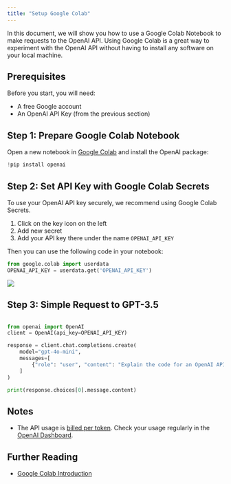 ```yaml
---
title: "Setup Google Colab"
---
```


In this document, we will show you how to use a Google Colab Notebook to make requests to the OpenAI API. Using Google Colab is a great way to experiment with the OpenAI API without having to install any software on your local machine.

## Prerequisites

Before you start, you will need:

- A free Google account
- An OpenAI API Key (from the previous section)

## Step 1: Prepare Google Colab Notebook

Open a new notebook in [Google Colab](https://colab.research.google.com/) and install the OpenAI package:

``` python
!pip install openai
```

## Step 2: Set API Key with Google Colab Secrets

To use your OpenAI API key securely, we recommend using Google Colab Secrets.

1.  Click on the key icon on the left
2.  Add new secret
3.  Add your API key there under the name `OPENAI_API_KEY`

Then you can use the following code in your notebook:

``` python
from google.colab import userdata
OPENAI_API_KEY = userdata.get('OPENAI_API_KEY')
```

![](colab_secrets.png)

## Step 3: Simple Request to GPT-3.5

``` python

from openai import OpenAI
client = OpenAI(api_key=OPENAI_API_KEY)

response = client.chat.completions.create(
    model="gpt-4o-mini",
    messages=[
        {"role": "user", "content": "Explain the code for an OpenAI API ChatCompletion in simple terms."}
    ]
)

print(response.choices[0].message.content)
```

## Notes

- The API usage is [billed per token](https://platform.openai.com/docs/pricing). Check your usage regularly in the [OpenAI Dashboard](https://platform.openai.com/usage).

## Further Reading

- [Google Colab Introduction](https://colab.research.google.com/notebooks/intro.ipynb)